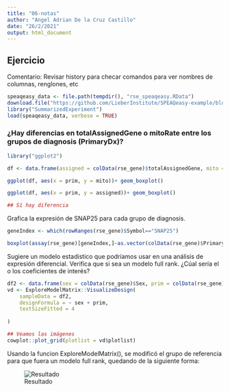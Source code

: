 ```yaml
---
title: "06-notas"
author: "Angel Adrian De la Cruz Castillo"
date: "26/2/2021"
output: html_document
---
```



## Ejercicio
Comentario: Revisar history para checar comandos para ver nombres de columnas, renglones, etc

```r
speaqeasy_data <- file.path(tempdir(), "rse_speaqeasy.RData")
download.file("https://github.com/LieberInstitute/SPEAQeasy-example/blob/master/rse_speaqeasy.RData?raw=true", speaqeasy_data, mode = "wb")
library("SummarizedExperiment")
load(speaqeasy_data, verbose = TRUE)

```


### ¿Hay diferencias en totalAssignedGene o mitoRate entre los grupos de diagnosis (PrimaryDx)?
```r
library("ggplot2")

df <- data.frame(assigned = colData(rse_gene)$totalAssignedGene, mito = colData(rse_gene)$mitoRate, prim = colData(rse_gene)$PrimaryDx)

ggplot(df, aes(x = prim, y = mito))+ geom_boxplot()

ggplot(df, aes(x = prim, y = assigned))+ geom_boxplot()

## Sí hay diferencia 

```

Grafica la expresión de SNAP25 para cada grupo de diagnosis.


```r

geneIndex <- which(rowRanges(rse_gene)$Symbol=="SNAP25")

boxplot(assay(rse_gene)[geneIndex,]~as.vector(colData(rse_gene)$PrimaryDx), xlab = "Dx", ylab = "Expresión", main = "Expresion de SNAP25 según Dx")

```

Sugiere un modelo estadistico que podríamos usar en una análisis de expresión diferencial. Verifica que si sea un modelo full rank. ¿Cúal sería el o los coeficientes de interés?

```r
df2 <- data.frame(sex = colData(rse_gene)$Sex, prim = colData(rse_gene)$PrimaryDx)
vd <- ExploreModelMatrix::VisualizeDesign(
    sampleData = df2,
    designFormula = ~ sex + prim,
    textSizeFitted = 4
    
)

## Veamos las imágenes
cowplot::plot_grid(plotlist = vd$plotlist)

```

Usando la funcion ExploreModelMatrix(), se modificó el grupo de referencia para que fuera un modelo full rank, quedando de la siguiente forma:

![Resultado ](../figuras/modelo.jfif)

